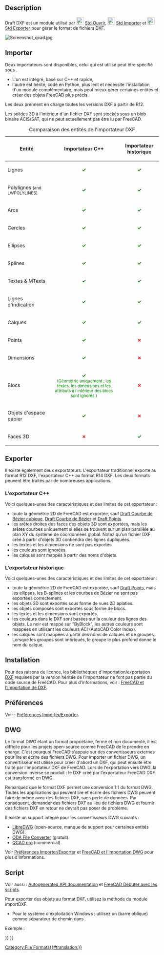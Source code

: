 <languages/>

{{Docnav/fr
|[[Draft_Preferences/fr|Préférences]]
|[[Draft_SVG/fr|Format SVG]]
|[[Draft_Module/fr|Atelier Draft]]
|IconL=
|IconR=
|IconC=Workbench_Draft.svg
}}

{{TOCright}}

<span id="Description"></span>
== Description ==

Draft DXF est un module utilisé par [[File:Std_Open.svg|24px]] [[Std_Open/fr|Std Ouvrir]], [[File:Std_Import.svg|24px]] [[Std_Import/fr|Std Importer]] et [[File:Std_Export.svg|24px]] [[Std_Export/fr|Std Exporter]] pour gérer le format de fichiers DXF.

[[Image:Screenshot qcad.jpg]]
{{Caption|Dessin de Qcad exporté au format DXF puis ouvert dans FreeCAD}}

<span id="Importing"></span>
==Importer==

Deux importateurs sont disponibles, celui qui est utilisé peut être spécifié sous {{MenuCommand|Édition → Préférences... → Importer/Exporter → DXF}}.
* L'un est intégré, basé sur C++ et rapide,
* l'autre est hérité, codé en Python, plus lent et nécessite l'installation d'un module complémentaire, mais peut mieux gérer certaines entités et créer des objets FreeCAD plus précis.
Les deux prennent en charge toutes les versions DXF à partir de R12.

Les solides 3D à l'intérieur d'un fichier DXF sont stockés sous un blob binaire ACIS/SAT, qui ne peut actuellement pas être lu par FreeCAD.


{| class="wikitable" style="text-align:left;"
|+ Comparaison des entités de l'importateur DXF
|-
! Entité
! Importateur C++
! Importateur historique
|-
| Lignes
| style="text-align:center; color:green;" | '''✓'''
| style="text-align:center; color:green;" | '''✓'''
|-
| Polylignes <small>(and LWPOLYLINES)</small>
| style="text-align:center; color:green;" | '''✓'''
| style="text-align:center; color:green;" | '''✓'''
|-
| Arcs
| style="text-align:center; color:green;" | '''✓'''
| style="text-align:center; color:green;" | '''✓'''
|-
| Cercles
| style="text-align:center; color:green;" | '''✓'''
| style="text-align:center; color:green;" | '''✓'''
|-
| Ellipses
| style="text-align:center; color:green;" | '''✓'''
| style="text-align:center; color:green;" | '''✓'''
|-
| Splines
| style="text-align:center; color:green;" | '''✓'''
| style="text-align:center; color:green;" | '''✓'''
|-
| Textes & MTexts
| style="text-align:center; color:green;" | '''✓'''
| style="text-align:center; color:green;" | '''✓'''
|-
| Lignes d'indication
| style="text-align:center; color:green;" | '''✓'''
| style="text-align:center; color:green;" | '''✓'''
|-
| Calques
| style="text-align:center; color:green;" | '''✓'''
| style="text-align:center; color:green;" | '''✓'''
|-
| Points
| style="text-align:center; color:green;" | '''✓'''
| style="text-align:center; color:red;" | '''✗'''
|-
| Dimensions
| style="text-align:center; color:green;" | '''✓'''
| style="text-align:center; color:red;" | '''✗'''
|-
| Blocs
| style="text-align:center; color:green;" | '''✓''' <br><small>(Géométrie uniquement ; les textes, les dimensions et les attributs à l'intérieur des blocs sont ignorés.)</small>
| style="text-align:center; color:red;" | '''✗'''
|-
| Objets d'espace papier
| style="text-align:center; color:green;" | '''✓'''
| style="text-align:center; color:red;" | '''✗'''
|-
| Faces 3D
| style="text-align:center; color:red;" | '''✗'''
| style="text-align:center; color:green;" | '''✓'''
|}

<span id="Exporting"></span>
==Exporter==

Il existe également deux exportateurs. L'exportateur traditionnel exporte au format R12 DXF, l'exportateur C++ au format R14 DXF. Les deux formats peuvent être traités par de nombreuses applications.

<span id="C++_exporter"></span>
===L'exportateur C++===

Voici quelques-unes des caractéristiques et des limites de cet exportateur :
* toute la géométrie 2D de FreeCAD est exportée, sauf [[Draft_CubicBezCurve/fr|Draft Courbe de Bézier cubique]], [[Draft_BezCurve/fr|Draft Courbe de Bézier]] et [[Draft_Point/fr|Draft Points]].
* les arêtes droites des faces des objets 3D sont exportées, mais les arêtes courbes uniquement si elles se trouvent sur un plan parallèle au plan XY du système de coordonnées global. Notez qu'un fichier DXF créé à partir d'objets 3D contiendra des lignes dupliquées.
* les textes et les dimensions ne sont pas exportés.
* les couleurs sont ignorées.
* les calques sont mappés à partir des noms d'objets.

<span id="Legacy_exporter"></span>
===L'exportateur historique===

Voici quelques-unes des caractéristiques et des limites de cet exportateur :
* toute la géométrie 2D de FreeCAD est exportée, sauf [[Draft_Point/fr|Draft Points]], mais les ellipses, les B-splines et les courbes de Bézier ne sont pas exportées correctement.
* les objets 3D sont exportés sous forme de vues 2D aplaties.
* les objets composés sont exportés sous forme de blocs.
* les textes et les dimensions sont exportés.
* les couleurs dans le DXF sont basées sur la couleur des lignes des objets. Le noir est mappé sur "ByBlock", les autres couleurs sont mappées en utilisant les couleurs ACI (AutoCAD Color Index).
* les calques sont mappées à partir des noms de calques et de groupes. Lorsque les groupes sont imbriqués, le groupe le plus profond donne le nom du calque.

<span id="Installing"></span>
==Installation==

Pour des raisons de licence, les bibliothèques d'importation/exportation [[DXF/fr|DXF]] requises par la version héritée de l'importateur ne font pas partie du code source de FreeCAD.
Pour plus d'informations, voir : [[FreeCAD_and_DXF_Import/fr|FreeCAD et l'importation de DXF]].

<span id="Preferences"></span>
==Préférences== 

Voir : [[Import_Export_Preferences/fr|Préférences Importer/Exporter]].

== DWG ==

Le format DWG étant un format propriétaire, fermé et non documenté, il est difficile pour les projets open-source comme FreeCAD de le prendre en charge. C'est pourquoi FreeCAD s'appuie sur des convertisseurs externes pour lire et écrire des fichiers DWG. Pour importer un fichier DWG, un convertisseur est utilisé pour créer d'abord un DXF, qui peut ensuite être traité par l'importateur DXF de FreeCAD. Lors de l'exportation vers DWG, la conversion inverse se produit : le DXF créé par l'exportateur FreeCAD DXF est transformé en DWG.

Remarquez que le format DXF permet une conversion 1:1 du format DWG. Toutes les applications qui peuvent lire et écrire des fichiers DWG peuvent faire de même avec des fichiers DXF, sans perte de données. Par conséquent, demander des fichiers DXF au lieu de fichiers DWG et fournir des fichiers DXF en retour ne devrait pas poser de problème.

Il existe un support intégré pour les convertisseurs DWG suivants :
* [https://www.gnu.org/software/libredwg LibreDWG] (open-source, manque de support pour certaines entités DWG).
* [https://www.opendesign.com/guestfiles/oda_file_converter ODA File Converter] (gratuit).
* [https://qcad.org/en/qcad-command-line-tools#dwg2dwg QCAD pro] (commercial).

Voir [[Import_Export_Preferences/fr#DWG|Préférences Importer/Exporter]] et [[FreeCAD_and_DWG_Import/fr|FreeCAD et l'importation DWG]] pour plus d'informations.

<span id="Scripting"></span>
==Script==

Voir aussi : [https://freecad.github.io/SourceDoc/ Autogenerated API documentation] et [[FreeCAD_Scripting_Basics/fr|FreeCAD Débuter avec les scripts]].

Pour exporter des objets au format DXF, utilisez la méthode {{incode|export}} du module importDXF.

{{Code|code=
importDXF.export(objectslist, filename, nospline=False, lwPoly=False)
}}

* Pour le système d'exploitation Windows : utilisez un {{FileName|/}} (barre oblique) comme séparateur de chemin dans {{Incode|filename}}.

Exemple :

{{Code|code=
import FreeCAD as App
import Draft
import importDXF

doc = App.newDocument()

polygon1 = Draft.make_polygon(3, radius=500)
polygon2 = Draft.make_polygon(5, radius=1500)

doc.recompute()

objects = [polygon1, polygon2]
importDXF.export(objects, "/home/user/Pictures/myfile.dxf")
}}


{{Docnav/fr
|[[Draft_Preferences/fr|Préférences]]
|[[Draft_SVG/fr|Format SVG]]
|[[Draft_Module/fr|Atelier Draft]]
|IconL=
|IconR=
|IconC=Workbench_Draft.svg
}}

{{Draft Tools navi{{#translation:}}}}
{{Userdocnavi{{#translation:}}}}
[[Category:File Formats{{#translation:}}]]
